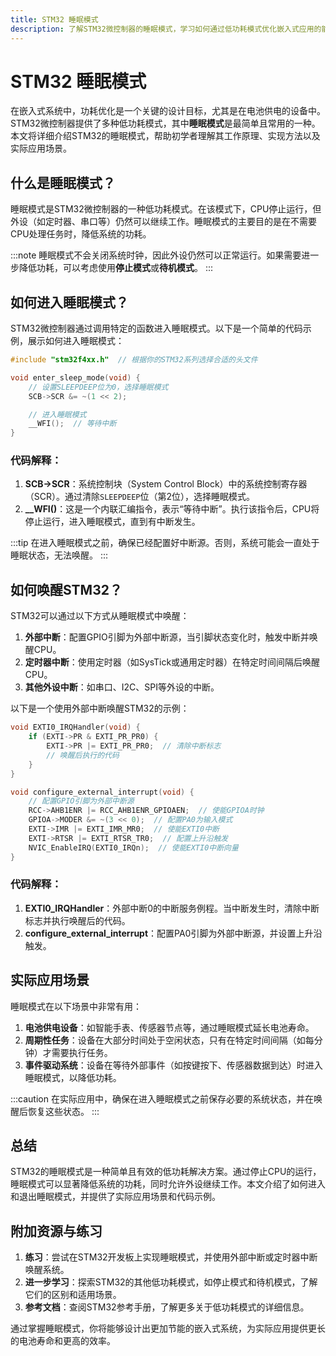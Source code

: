 ```yaml
---
title: STM32 睡眠模式
description: 了解STM32微控制器的睡眠模式，学习如何通过低功耗模式优化嵌入式应用的能耗。
---
```


# STM32 睡眠模式

在嵌入式系统中，功耗优化是一个关键的设计目标，尤其是在电池供电的设备中。STM32微控制器提供了多种低功耗模式，其中**睡眠模式**是最简单且常用的一种。本文将详细介绍STM32的睡眠模式，帮助初学者理解其工作原理、实现方法以及实际应用场景。

## 什么是睡眠模式？

睡眠模式是STM32微控制器的一种低功耗模式。在该模式下，CPU停止运行，但外设（如定时器、串口等）仍然可以继续工作。睡眠模式的主要目的是在不需要CPU处理任务时，降低系统的功耗。

:::note
睡眠模式不会关闭系统时钟，因此外设仍然可以正常运行。如果需要进一步降低功耗，可以考虑使用**停止模式**或**待机模式**。
:::

## 如何进入睡眠模式？

STM32微控制器通过调用特定的函数进入睡眠模式。以下是一个简单的代码示例，展示如何进入睡眠模式：

```c
#include "stm32f4xx.h"  // 根据你的STM32系列选择合适的头文件

void enter_sleep_mode(void) {
    // 设置SLEEPDEEP位为0，选择睡眠模式
    SCB->SCR &= ~(1 << 2);

    // 进入睡眠模式
    __WFI();  // 等待中断
}
```

### 代码解释：
1. **SCB->SCR**：系统控制块（System Control Block）中的系统控制寄存器（SCR）。通过清除`SLEEPDEEP`位（第2位），选择睡眠模式。
2. **__WFI()**：这是一个内联汇编指令，表示“等待中断”。执行该指令后，CPU将停止运行，进入睡眠模式，直到有中断发生。

:::tip
在进入睡眠模式之前，确保已经配置好中断源。否则，系统可能会一直处于睡眠状态，无法唤醒。
:::

## 如何唤醒STM32？

STM32可以通过以下方式从睡眠模式中唤醒：
1. **外部中断**：配置GPIO引脚为外部中断源，当引脚状态变化时，触发中断并唤醒CPU。
2. **定时器中断**：使用定时器（如SysTick或通用定时器）在特定时间间隔后唤醒CPU。
3. **其他外设中断**：如串口、I2C、SPI等外设的中断。

以下是一个使用外部中断唤醒STM32的示例：

```c
void EXTI0_IRQHandler(void) {
    if (EXTI->PR & EXTI_PR_PR0) {
        EXTI->PR |= EXTI_PR_PR0;  // 清除中断标志
        // 唤醒后执行的代码
    }
}

void configure_external_interrupt(void) {
    // 配置GPIO引脚为外部中断源
    RCC->AHB1ENR |= RCC_AHB1ENR_GPIOAEN;  // 使能GPIOA时钟
    GPIOA->MODER &= ~(3 << 0);  // 配置PA0为输入模式
    EXTI->IMR |= EXTI_IMR_MR0;  // 使能EXTI0中断
    EXTI->RTSR |= EXTI_RTSR_TR0;  // 配置上升沿触发
    NVIC_EnableIRQ(EXTI0_IRQn);  // 使能EXTI0中断向量
}
```

### 代码解释：
1. **EXTI0_IRQHandler**：外部中断0的中断服务例程。当中断发生时，清除中断标志并执行唤醒后的代码。
2. **configure_external_interrupt**：配置PA0引脚为外部中断源，并设置上升沿触发。

## 实际应用场景

睡眠模式在以下场景中非常有用：
1. **电池供电设备**：如智能手表、传感器节点等，通过睡眠模式延长电池寿命。
2. **周期性任务**：设备在大部分时间处于空闲状态，只有在特定时间间隔（如每分钟）才需要执行任务。
3. **事件驱动系统**：设备在等待外部事件（如按键按下、传感器数据到达）时进入睡眠模式，以降低功耗。

:::caution
在实际应用中，确保在进入睡眠模式之前保存必要的系统状态，并在唤醒后恢复这些状态。
:::

## 总结

STM32的睡眠模式是一种简单且有效的低功耗解决方案。通过停止CPU的运行，睡眠模式可以显著降低系统的功耗，同时允许外设继续工作。本文介绍了如何进入和退出睡眠模式，并提供了实际应用场景和代码示例。

## 附加资源与练习

1. **练习**：尝试在STM32开发板上实现睡眠模式，并使用外部中断或定时器中断唤醒系统。
2. **进一步学习**：探索STM32的其他低功耗模式，如停止模式和待机模式，了解它们的区别和适用场景。
3. **参考文档**：查阅STM32参考手册，了解更多关于低功耗模式的详细信息。

通过掌握睡眠模式，你将能够设计出更加节能的嵌入式系统，为实际应用提供更长的电池寿命和更高的效率。